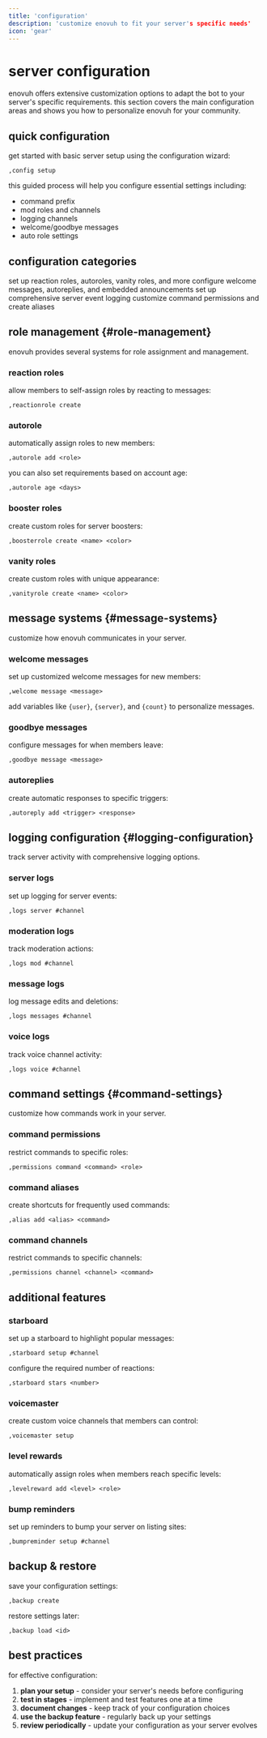 ```yaml
---
title: 'configuration'
description: 'customize enovuh to fit your server's specific needs'
icon: 'gear'
---
```


# server configuration

enovuh offers extensive customization options to adapt the bot to your server's specific requirements. this section covers the main configuration areas and shows you how to personalize enovuh for your community.

## quick configuration

get started with basic server setup using the configuration wizard:

```
,config setup
```

this guided process will help you configure essential settings including:

- command prefix
- mod roles and channels
- logging channels
- welcome/goodbye messages
- auto role settings

## configuration categories

<CardGroup cols={2}>
  <Card title="roles" icon="user-group" href="#role-management">
    set up reaction roles, autoroles, vanity roles, and more
  </Card>
  <Card title="messages" icon="comment" href="#message-systems">
    configure welcome messages, autoreplies, and embedded announcements
  </Card>
  <Card title="logging" icon="list-check" href="#logging-configuration">
    set up comprehensive server event logging
  </Card>
  <Card title="commands" icon="terminal" href="#command-settings">
    customize command permissions and create aliases
  </Card>
</CardGroup>

## role management {#role-management}

enovuh provides several systems for role assignment and management.

### reaction roles

allow members to self-assign roles by reacting to messages:

```
,reactionrole create
```

### autorole

automatically assign roles to new members:

```
,autorole add <role>
```

you can also set requirements based on account age:

```
,autorole age <days>
```

### booster roles

create custom roles for server boosters:

```
,boosterrole create <name> <color>
```

### vanity roles

create custom roles with unique appearance:

```
,vanityrole create <name> <color>
```

## message systems {#message-systems}

customize how enovuh communicates in your server.

### welcome messages

set up customized welcome messages for new members:

```
,welcome message <message>
```

add variables like `{user}`, `{server}`, and `{count}` to personalize messages.

### goodbye messages

configure messages for when members leave:

```
,goodbye message <message>
```

### autoreplies

create automatic responses to specific triggers:

```
,autoreply add <trigger> <response>
```

## logging configuration {#logging-configuration}

track server activity with comprehensive logging options.

### server logs

set up logging for server events:

```
,logs server #channel
```

### moderation logs

track moderation actions:

```
,logs mod #channel
```

### message logs

log message edits and deletions:

```
,logs messages #channel
```

### voice logs

track voice channel activity:

```
,logs voice #channel
```

## command settings {#command-settings}

customize how commands work in your server.

### command permissions

restrict commands to specific roles:

```
,permissions command <command> <role>
```

### command aliases

create shortcuts for frequently used commands:

```
,alias add <alias> <command>
```

### command channels

restrict commands to specific channels:

```
,permissions channel <channel> <command>
```

## additional features

### starboard

set up a starboard to highlight popular messages:

```
,starboard setup #channel
```

configure the required number of reactions:

```
,starboard stars <number>
```

### voicemaster

create custom voice channels that members can control:

```
,voicemaster setup
```

### level rewards

automatically assign roles when members reach specific levels:

```
,levelreward add <level> <role>
```

### bump reminders

set up reminders to bump your server on listing sites:

```
,bumpreminder setup #channel
```

## backup & restore

save your configuration settings:

```
,backup create
```

restore settings later:

```
,backup load <id>
```

## best practices

for effective configuration:

1. **plan your setup** - consider your server's needs before configuring
2. **test in stages** - implement and test features one at a time
3. **document changes** - keep track of your configuration choices
4. **use the backup feature** - regularly back up your settings
5. **review periodically** - update your configuration as your server evolves
